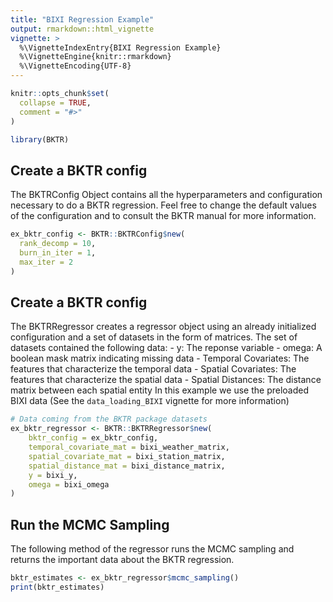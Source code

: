 ```yaml
---
title: "BIXI Regression Example"
output: rmarkdown::html_vignette
vignette: >
  %\VignetteIndexEntry{BIXI Regression Example}
  %\VignetteEngine{knitr::rmarkdown}
  %\VignetteEncoding{UTF-8}
---
```


```r
knitr::opts_chunk$set(
  collapse = TRUE,
  comment = "#>"
)
```

```r
library(BKTR)
```


## Create a BKTR config
The BKTRConfig Object contains all the hyperparameters and configuration necessary to do a BKTR regression.
Feel free to change the default values of the configuration and to consult the BKTR manual for more information.
```r
ex_bktr_config <- BKTR::BKTRConfig$new(
  rank_decomp = 10,
  burn_in_iter = 1,
  max_iter = 2
)
```

## Create a BKTR config
The BKTRRegressor creates a regressor object using an already initialized configuration and a set of datasets in the form of matrices.
The set of datasets contained the following data:
- y: The reponse variable
- omega: A boolean mask matrix indicating missing data
- Temporal Covariates: The features that characterize the temporal data
- Spatial Covariates: The features that characterize the spatial data
- Spatial Distances: The distance matrix between each spatial entity
In this example we use the preloaded BIXI data (See the `data_loading_BIXI` vignette for more information)
```r
# Data coming from the BKTR package datasets
ex_bktr_regressor <- BKTR::BKTRRegressor$new(
    bktr_config = ex_bktr_config,
    temporal_covariate_mat = bixi_weather_matrix,
    spatial_covariate_mat = bixi_station_matrix,
    spatial_distance_mat = bixi_distance_matrix,
    y = bixi_y,
    omega = bixi_omega
)
```

## Run the MCMC Sampling
The following method of the regressor runs the MCMC sampling and returns the important data about the BKTR regression.
```r
bktr_estimates <- ex_bktr_regressor$mcmc_sampling()
print(bktr_estimates)
```